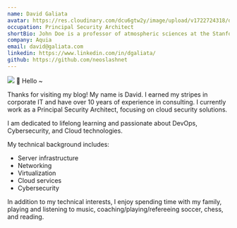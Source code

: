 ```yaml
---
name: David Galiata
avatar: https://res.cloudinary.com/dcu6gtw2y/image/upload/v1722724318/dg_acbdtk.jpg
occupation: Principal Security Architect
shortBio: John Doe is a professor of atmospheric sciences at the Stanford AI Lab. His research interests includes complexity modelling of tailwinds, headwinds and crosswinds.
company: Aquia
email: david@galiata.com
linkedin: https://www.linkedin.com/in/dgaliata/
github: https://github.com/neoslashnet
---
```

![](https://res.cloudinary.com/dcu6gtw2y/image/upload/c_scale,h_400,w_400/me_s1ofpo.jpg)
👋 Hello ~

Thanks for visiting my blog! My name is David. I earned my stripes in corporate IT and have over 10 years of experience in consulting. I currently work as a Principal Security Architect, focusing on cloud security solutions. 

I am dedicated to lifelong learning and passionate about DevOps, Cybersecurity, and Cloud technologies.

My technical background includes:
- Server infrastructure
- Networking
- Virtualization
- Cloud services
- Cybersecurity

In addition to my technical interests, I enjoy spending time with my family, playing and listening to music, coaching/playing/refereeing soccer, chess, and reading.

